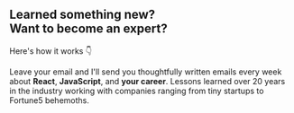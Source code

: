 ## Learned something new? <br/>Want to become an expert?

Here's how it works 👇

Leave your email and I'll send you thoughtfully written emails every week about **React**, **JavaScript**, and **your career**. Lessons learned over 20 years in the industry working with companies ranging from tiny startups to Fortune5 behemoths.
